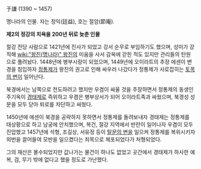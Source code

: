 于謙
(1390 ~ 1457)

명나라의 인물. 자는 정익(廷益), 호는 절암(節庵).

'''제2의 정강의 치욕을 200년 뒤로 늦춘 인물'''

절강 전당 사람으로 1421년에 진사가 되었고 강서 순무로 부임하기도 했으며, 성미가 강직해 [[wiki:"왕진(명나라)" 왕진]]의 미움을 사서 감옥에 갇힌 적도 있지만 관리들의 탄원으로 풀려놨다. 1448년에 병부시랑이 되었으며, 1449년에 오이라트의 추장 에센이 변경을 침입하자 [[정통제]]가 왕진의 권고로 인해 싸우러 나갔다가 정통제가 사로잡히는 [[토목의 변]]이 일어난다.

북경에서는 남쪽으로 천도하려고 했지만 우겸이 싸울 것을 주장하면서 정통제의 동생인 주기옥이 [[경태제]]로 즉위하고 우겸은 병부상서가 되어 오이라트족과 싸웠으며, 북경성 성문을 모두 닫아 퇴로를 차단하고 싸웠다.

1450년에 에센이 북경을 공략하지 못하면서 정통제를 돌려보내자 경태제는 정통제를 태상황으로 하고 남궁에 안치했으며, 복건, 절강 지역에서 반란이 일어나자 우겸이 모두 진압했고 1457년에 석형, 조길상, 서유정 등이 [[탈문의 변]]을 일으켜 정통제를 복위시키자 외번을 끌어들여 모반을 일으켰다는 죄목으로 체포되었다가 처형되었다.

그의 재산은 몰수되었지만 값나가는 물건이 하나도 없었고 곳간에서 경태제가 하사한 예복, 검, 무기 밖에 없다고 했을 정도로 가난했다.
